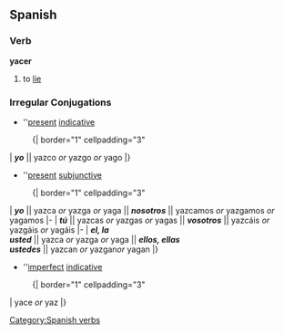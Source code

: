 == Spanish ==
=== Verb ===
'''yacer'''
# to [[lie]]

=== Irregular Conjugations ===
*''[[present]] [[indicative]]
:{| border="1" cellpadding="3"
| '''''yo''''' || yazco ''or'' yazgo ''or'' yago 
|}

*''[[present]] [[subjunctive]]
:{| border="1" cellpadding="3"
| '''''yo''''' || yazca ''or'' yazga ''or'' yaga || '''''nosotros''''' || yazcamos ''or'' yazgamos ''or'' yagamos
|-
| '''''tú''''' || yazcas ''or'' yazgas ''or'' yagas || '''''vosotros''''' ||  yazcáis ''or'' yazgáis ''or'' yagáis 
|-
| '''''el, la <br> usted''''' || yazca ''or'' yazga ''or'' yaga  || '''''ellos, ellas <br> ustedes''''' || yazcan ''or'' yazgan''or'' yagan
|}

*''[[imperfect]] [[indicative]]
:{| border="1" cellpadding="3"
| yace ''or'' yaz
|}

[[Category:Spanish verbs]]